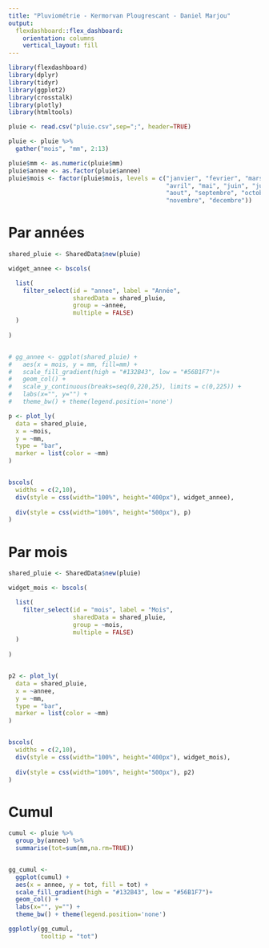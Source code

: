 ```yaml
---
title: "Pluviométrie - Kermorvan Plougrescant - Daniel Marjou"
output: 
  flexdashboard::flex_dashboard:
    orientation: columns
    vertical_layout: fill
---
```


```r
library(flexdashboard)
library(dplyr)
library(tidyr)
library(ggplot2)
library(crosstalk)
library(plotly)
library(htmltools)

pluie <- read.csv("pluie.csv",sep=";", header=TRUE)

pluie <- pluie %>%
  gather("mois", "mm", 2:13)

pluie$mm <- as.numeric(pluie$mm)
pluie$annee <- as.factor(pluie$annee)
pluie$mois <- factor(pluie$mois, levels = c("janvier", "fevrier", "mars",
                                            "avril", "mai", "juin", "juillet",
                                            "aout", "septembre", "octobre", 
                                            "novembre", "decembre"))
```

Par années
=========================================================================

```r
shared_pluie <- SharedData$new(pluie)

widget_annee <- bscols(

  list(
    filter_select(id = "annee", label = "Année", 
                  sharedData = shared_pluie, 
                  group = ~annee, 
                  multiple = FALSE)
  )
  
)


# gg_annee <- ggplot(shared_pluie) +
#   aes(x = mois, y = mm, fill=mm) + 
#   scale_fill_gradient(high = "#132B43", low = "#56B1F7")+
#   geom_col() +
#   scale_y_continuous(breaks=seq(0,220,25), limits = c(0,225)) +
#   labs(x="", y="") +
#   theme_bw() + theme(legend.position='none') 

p <- plot_ly(
  data = shared_pluie,
  x = ~mois,
  y = ~mm,
  type = "bar",
  marker = list(color = ~mm)
)


bscols(
  widths = c(2,10),
  div(style = css(width="100%", height="400px"), widget_annee),
  
  div(style = css(width="100%", height="500px"), p)
)
```

Par mois
=========================================================================

```r
shared_pluie <- SharedData$new(pluie)

widget_mois <- bscols(

  list(
    filter_select(id = "mois", label = "Mois", 
                  sharedData = shared_pluie, 
                  group = ~mois, 
                  multiple = FALSE)
  )
  
)


p2 <- plot_ly(
  data = shared_pluie,
  x = ~annee,
  y = ~mm,
  type = "bar",
  marker = list(color = ~mm)
)


bscols(
  widths = c(2,10),
  div(style = css(width="100%", height="400px"), widget_mois),
  
  div(style = css(width="100%", height="500px"), p2)
)
```



Cumul
======================================================================

```r
cumul <- pluie %>%
  group_by(annee) %>%
  summarise(tot=sum(mm,na.rm=TRUE))


gg_cumul <- 
  ggplot(cumul) +
  aes(x = annee, y = tot, fill = tot) + 
  scale_fill_gradient(high = "#132B43", low = "#56B1F7")+
  geom_col() +
  labs(x="", y="") +
  theme_bw() + theme(legend.position='none') 

ggplotly(gg_cumul,
         tooltip = "tot")

```



